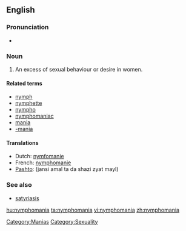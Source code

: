 ==English==

===Pronunciation===
* {{rhymes|eɪniə}}

===Noun===
{{en-noun|-}}

# An excess of sexual behaviour or desire in women.

====Related terms====
* [[nymph]]
* [[nymphette]]
* [[nympho]]
* [[nymphomaniac]]
* [[mania]]
* [[-mania]]

====Translations====
* Dutch: [[nymfomanie]] {{f}}
* French: [[nymphomanie]] {{f}}
* [[Pashto]]: {{fa-Arab|[[جنسي عمل ته د شزي زيات ميل]]}} (jansi amal ta da shazi zyat mayl)

===See also===
* [[satyriasis]]

[[Category:Manias]]
[[Category:Sexuality]]

[[hu:nymphomania]]
[[ta:nymphomania]]
[[vi:nymphomania]]
[[zh:nymphomania]]